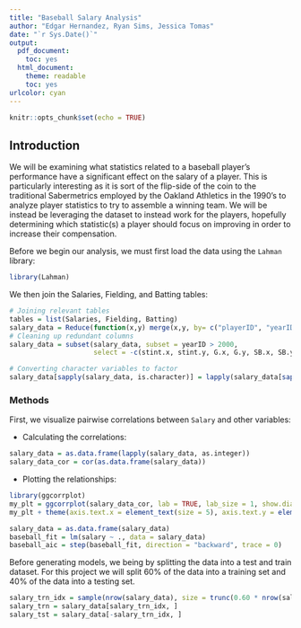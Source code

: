 ```yaml
---
title: "Baseball Salary Analysis"
author: "Edgar Hernandez, Ryan Sims, Jessica Tomas"
date: "`r Sys.Date()`"
output:
  pdf_document:
    toc: yes
  html_document:
    theme: readable
    toc: yes
urlcolor: cyan
---
```


```r
knitr::opts_chunk$set(echo = TRUE)
```

## Introduction

We will be examining what statistics related to a baseball player's performance have a significant effect on the salary of a player. This is particularly interesting as it is sort of the flip-side of the coin to the traditional Sabermetrics employed by the Oakland Athletics in the 1990's to analyze player statistics to try to assemble a winning team. We will be instead be leveraging the dataset to instead work for the players, hopefully determining which statistic(s) a player should focus on improving in order to increase their compensation.

Before we begin our analysis, we must first load the data using the `Lahman` library:
```r
library(Lahman)
```

We then join the Salaries, Fielding, and Batting tables:
```r
# Joining relevant tables
tables = list(Salaries, Fielding, Batting)
salary_data = Reduce(function(x,y) merge(x,y, by= c("playerID", "yearID", "teamID","lgID")), tables)
# Cleaning up redundant columns
salary_data = subset(salary_data, subset = yearID > 2000, 
                     select = -c(stint.x, stint.y, G.x, G.y, SB.x, SB.y, CS.x, CS.y, PB, WP, ZR))

# Converting character variables to factor
salary_data[sapply(salary_data, is.character)] = lapply(salary_data[sapply(salary_data, is.character)], as.factor)
```

### Methods

First, we visualize pairwise correlations between `Salary` and other variables:

- Calculating the correlations:
```r
salary_data = as.data.frame(lapply(salary_data, as.integer))
salary_data_cor = cor(as.data.frame(salary_data))
```

- Plotting the relationships:
```r
library(ggcorrplot)
my_plt = ggcorrplot(salary_data_cor, lab = TRUE, lab_size = 1, show.diag = TRUE, type = "lower")
my_plt + theme(axis.text.x = element_text(size = 5), axis.text.y = element_text(size = 5))
```

```r
salary_data = as.data.frame(salary_data)
baseball_fit = lm(salary ~ ., data = salary_data)
baseball_aic = step(baseball_fit, direction = "backward", trace = 0)
```

Before generating models, we being by splitting the data into a test and train dataset. For this project we will split 60% of the data into a training set and 40% of the data into a testing set.

```r
salary_trn_idx = sample(nrow(salary_data), size = trunc(0.60 * nrow(salary_data)))
salary_trn = salary_data[salary_trn_idx, ]
salary_tst = salary_data[-salary_trn_idx, ]
```

